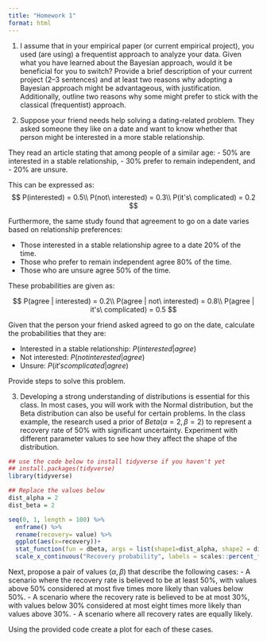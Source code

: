 ```yaml
---
title: "Homework 1"
format: html
---
```


1. I assume that in your empirical paper (or current empirical project), you used (are using) a frequentist approach to analyze your data. Given what you have learned about the Bayesian approach, would it be beneficial for you to switch? Provide a brief description of your current project (2–3 sentences) and at least two reasons why adopting a Bayesian approach might be advantageous, with justification. Additionally, outline two reasons why some might prefer to stick with the classical (frequentist) approach.

2. Suppose your friend needs help solving a dating-related problem. They asked someone they like on a date and want to know whether that person might be interested in a more stable relationship.

They read an article stating that among people of a similar age:
- 50% are interested in a stable relationship,
- 30% prefer to remain independent, and
- 20% are unsure.

This can be expressed as:
$$
P(interested) = 0.5\\
P(not\ interested) = 0.3\\
P(it's\ complicated) = 0.2
$$

Furthermore, the same study found that agreement to go on a date varies based on relationship preferences:

- Those interested in a stable relationship agree to a date 20% of the time.
- Those who prefer to remain independent agree 80% of the time.
- Those who are unsure agree 50% of the time.

These probabilities are given as:

$$
P(agree | interested) = 0.2\\
P(agree | not\ interested) = 0.8\\
P(agree | it's\ complicated) = 0.5
$$

Given that the person your friend asked agreed to go on the date, calculate the probabilities that they are:

- Interested in a stable relationship:  $P(interested | agree)$
- Not interested: $P(not interested | agree)$
- Unsure: $P(it's complicated | agree)$

Provide steps to solve this problem.

3. Developing a strong understanding of distributions is essential for this class. In most cases, you will work with the Normal distribution, but the Beta distribution can also be useful for certain problems. In the class example, the research used a prior of $Beta(\alpha = 2, \beta = 2)$ to represent a recovery rate of 50% with significant uncertainty. Experiment with different parameter values to see how they affect the shape of the distribution. 


```r
## use the code below to install tidyverse if you haven't yet
## install.packages(tidyverse)
library(tidyverse)

## Replace the values below
dist_alpha = 2
dist_beta = 2

seq(0, 1, length = 100) %>% 
  enframe() %>% 
  rename(recovery= value) %>% 
  ggplot(aes(x=recovery))+
  stat_function(fun = dbeta, args = list(shape1=dist_alpha, shape2 = dist_beta))+
  scale_x_continuous("Recovery probability", labels = scales::percent_format())
```


Next, propose a pair of values $(\alpha, \beta)$ that describe the following cases:
- A scenario where the recovery rate is believed to be at least 50%, with values above 50% considered at most five times more likely than values below 50%.
- A scenario where the recovery rate is believed to be at most 30%, with values below 30% considered at most eight times more likely than values above 30%.
- A scenario where all recovery rates are equally likely.

Using the provided code create a plot for each of these cases.

